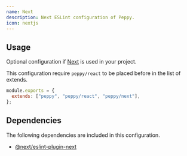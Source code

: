 ```yaml
---
name: Next
description: Next ESLint configuration of Peppy.
icon: nextjs
---
```


## Usage

Optional configuration if [Next](https://nextjs.org/) is used in your project.

This configuration require `peppy/react` to be placed before in the list of extends.

```js
module.exports = {
  extends: ["peppy", "peppy/react", "peppy/next"],
};
```

## Dependencies

The following dependencies are included in this configuration.

- [@next/eslint-plugin-next](https://nextjs.org/docs/pages/building-your-application/configuring/eslint#eslint-plugin)
